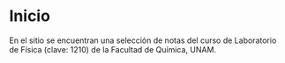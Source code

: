 # Inicio

En el sitio se encuentran una selección de notas del curso de Laboratorio de Física (clave: 1210) de la Facultad de Química, UNAM.



